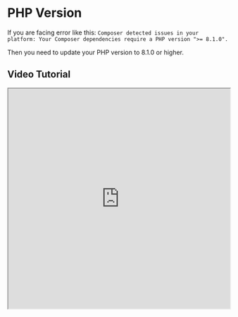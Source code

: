 # PHP Version

If you are facing error like this:
`Composer detected issues in your platform: Your Composer dependencies require a PHP version ">= 8.1.0".`

Then you need to update your PHP version to 8.1.0 or higher.

## Video Tutorial
<div className="bg-img">
    <iframe width="100%" height="500" src="https://www.youtube.com/embed/6f6xfFTD-3E" title="How to change PHP version on cPanel for XenithAI - AI Content Generator Tools (SaaS)" allow="accelerometer; autoplay; clipboard-write; encrypted-media; gyroscope; picture-in-picture; web-share" allowFullScreen="true"></iframe>
</div>
